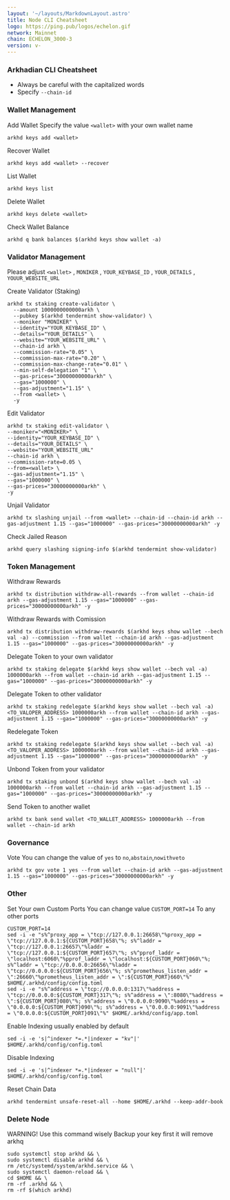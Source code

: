 ```yaml
---
layout: '~/layouts/MarkdownLayout.astro'
title: Node CLI Cheatsheet
logo: https://ping.pub/logos/echelon.gif
network: Mainnet
chain: ECHELON_3000-3
version: v-
---
```


### Arkhadian CLI Cheatsheet

- Always be careful with the capitalized words
- Specify `--chain-id`

### Wallet Management

Add Wallet
Specify the value `<wallet>` with your own wallet name

```
arkhd keys add <wallet>
```

Recover Wallet
```
arkhd keys add <wallet> --recover
```

List Wallet
```
arkhd keys list
```

Delete Wallet
```
arkhd keys delete <wallet>
```

Check Wallet Balance
```
arkhd q bank balances $(arkhd keys show wallet -a)
```

### Validator Management

Please adjust `<wallet>` , `MONIKER` , `YOUR_KEYBASE_ID` , `YOUR_DETAILS` , `YOUUR_WEBSITE_URL`

Create Validator (Staking)
```
arkhd tx staking create-validator \
  --amount 1000000000000arkh \
  --pubkey $(arkhd tendermint show-validator) \
  --moniker "MONIKER" \
  --identity="YOUR_KEYBASE_ID" \
  --details="YOUR_DETAILS" \
  --website="YOUR_WEBSITE_URL" \
  --chain-id arkh \
  --commission-rate="0.05" \
  --commission-max-rate="0.20" \
  --commission-max-change-rate="0.01" \
  --min-self-delegation "1" \
  --gas-prices="30000000000arkh" \
  --gas="1000000" \
  --gas-adjustment="1.15" \
  --from <wallet> \
  -y
```

Edit Validator
```
arkhd tx staking edit-validator \
--moniker="<MONIKER>" \
--identity="YOUR_KEYBASE_ID" \
--details="YOUR_DETAILS" \
--website="YOUR_WEBSITE_URL"
--chain-id arkh \
--commission-rate=0.05 \
--from=<wallet> \
--gas-adjustment="1.15" \
--gas="1000000" \
--gas-prices="30000000000arkh" \
-y
```


Unjail Validator
```
arkhd tx slashing unjail --from <wallet> --chain-id --chain-id arkh --gas-adjustment 1.15 --gas="1000000" --gas-prices="30000000000arkh" -y
```

Check Jailed Reason
```
arkhd query slashing signing-info $(arkhd tendermint show-validator)
```

### Token Management

Withdraw Rewards
```
arkhd tx distribution withdraw-all-rewards --from wallet --chain-id arkh --gas-adjustment 1.15 --gas="1000000" --gas-prices="30000000000arkh" -y
```

Withdraw Rewards with Comission
```
arkhd tx distribution withdraw-rewards $(arkhd keys show wallet --bech val -a) --commission --from wallet --chain-id arkh --gas-adjustment 1.15 --gas="1000000" --gas-prices="30000000000arkh" -y
```

Delegate Token to your own validator
```
arkhd tx staking delegate $(arkhd keys show wallet --bech val -a) 1000000arkh --from wallet --chain-id arkh --gas-adjustment 1.15 --gas="1000000" --gas-prices="30000000000arkh" -y
```

Delegate Token to other validator
```
arkhd tx staking redelegate $(arkhd keys show wallet --bech val -a) <TO_VALOPER_ADDRESS> 1000000arkh --from wallet --chain-id arkh --gas-adjustment 1.15 --gas="1000000" --gas-prices="30000000000arkh" -y
```

Redelegate Token
```
arkhd tx staking redelegate $(arkhd keys show wallet --bech val -a) <TO_VALOPER_ADDRESS> 1000000arkh --from wallet --chain-id arkh --gas-adjustment 1.15 --gas="1000000" --gas-prices="30000000000arkh" -y
```

Unbond Token from your validator
```
arkhd tx staking unbond $(arkhd keys show wallet --bech val -a) 1000000arkh --from wallet --chain-id arkh --gas-adjustment 1.15 --gas="1000000" --gas-prices="30000000000arkh" -y
```

Send Token to another wallet
```
arkhd tx bank send wallet <TO_WALLET_ADDRESS> 1000000arkh --from wallet --chain-id arkh
```

### Governance 

Vote
You can change the value of `yes` to `no`,`abstain`,`nowithveto`

```
arkhd tx gov vote 1 yes --from wallet --chain-id arkh --gas-adjustment 1.15 --gas="1000000" --gas-prices="30000000000arkh" -y
```

### Other

Set Your own Custom Ports
You can change value `CUSTOM_PORT=14` To any other ports
```
CUSTOM_PORT=14
sed -i -e "s%^proxy_app = \"tcp://127.0.0.1:26658\"%proxy_app = \"tcp://127.0.0.1:${CUSTOM_PORT}658\"%; s%^laddr = \"tcp://127.0.0.1:26657\"%laddr = \"tcp://127.0.0.1:${CUSTOM_PORT}657\"%; s%^pprof_laddr = \"localhost:6060\"%pprof_laddr = \"localhost:${CUSTOM_PORT}060\"%; s%^laddr = \"tcp://0.0.0.0:26656\"%laddr = \"tcp://0.0.0.0:${CUSTOM_PORT}656\"%; s%^prometheus_listen_addr = \":26660\"%prometheus_listen_addr = \":${CUSTOM_PORT}660\"%" $HOME/.arkhd/config/config.toml
sed -i -e "s%^address = \"tcp://0.0.0.0:1317\"%address = \"tcp://0.0.0.0:${CUSTOM_PORT}317\"%; s%^address = \":8080\"%address = \":${CUSTOM_PORT}080\"%; s%^address = \"0.0.0.0:9090\"%address = \"0.0.0.0:${CUSTOM_PORT}090\"%; s%^address = \"0.0.0.0:9091\"%address = \"0.0.0.0:${CUSTOM_PORT}091\"%" $HOME/.arkhd/config/app.toml
```

Enable Indexing usually enabled by default
```
sed -i -e 's|^indexer *=.*|indexer = "kv"|' $HOME/.arkhd/config/config.toml
```

Disable Indexing
```
sed -i -e 's|^indexer *=.*|indexer = "null"|' $HOME/.arkhd/config/config.toml
```

Reset Chain Data
```
arkhd tendermint unsafe-reset-all --home $HOME/.arkhd --keep-addr-book
```

### Delete Node

WARNING! Use this command wisely 
Backup your key first it will remove arkhq

```
sudo systemctl stop arkhd && \
sudo systemctl disable arkhd && \
rm /etc/systemd/system/arkhd.service && \
sudo systemctl daemon-reload && \
cd $HOME && \
rm -rf .arkhd && \
rm -rf $(which arkhd)
```
